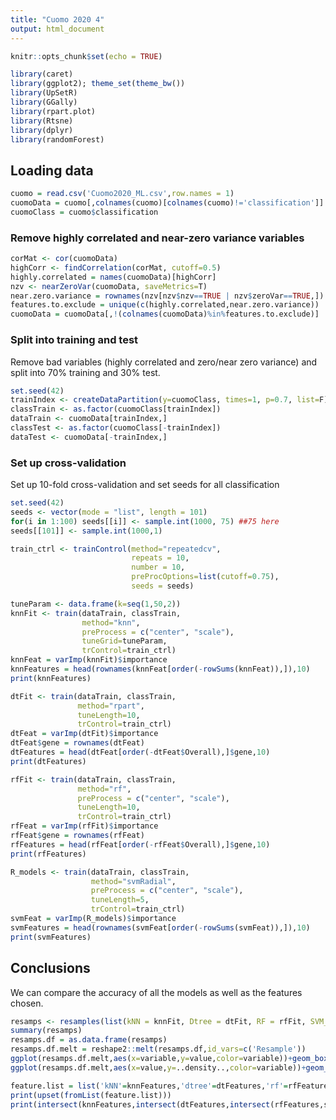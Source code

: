 ```yaml
---
title: "Cuomo 2020 4"
output: html_document
---
```


```r
knitr::opts_chunk$set(echo = TRUE)
```


```r
library(caret)
library(ggplot2); theme_set(theme_bw())
library(UpSetR)
library(GGally)
library(rpart.plot)
library(Rtsne)
library(dplyr)
library(randomForest)
```

## Loading data

```r
cuomo = read.csv('Cuomo2020_ML.csv',row.names = 1)
cuomoData = cuomo[,colnames(cuomo)[colnames(cuomo)!='classification']]
cuomoClass = cuomo$classification
```

### Remove highly correlated and near-zero variance variables


```r
corMat <- cor(cuomoData)
highCorr <- findCorrelation(corMat, cutoff=0.5)
highly.correlated = names(cuomoData)[highCorr]
nzv <- nearZeroVar(cuomoData, saveMetrics=T)
near.zero.variance = rownames(nzv[nzv$nzv==TRUE | nzv$zeroVar==TRUE,])
features.to.exclude = unique(c(highly.correlated,near.zero.variance))
cuomoData = cuomoData[,!(colnames(cuomoData)%in%features.to.exclude)]
```

### Split into training and test

Remove bad variables (highly correlated and zero/near zero variance) and split into 70% training and 30% test.

```r
set.seed(42)
trainIndex <- createDataPartition(y=cuomoClass, times=1, p=0.7, list=F)
classTrain <- as.factor(cuomoClass[trainIndex])
dataTrain <- cuomoData[trainIndex,]
classTest <- as.factor(cuomoClass[-trainIndex])
dataTest <- cuomoData[-trainIndex,]
```

### Set up cross-validation

Set up 10-fold cross-validation and set seeds for all classification

```r
set.seed(42)
seeds <- vector(mode = "list", length = 101)
for(i in 1:100) seeds[[i]] <- sample.int(1000, 75) ##75 here
seeds[[101]] <- sample.int(1000,1)

train_ctrl <- trainControl(method="repeatedcv",
                           repeats = 10,
                           number = 10,
                           preProcOptions=list(cutoff=0.75),
                           seeds = seeds)
```

```r
tuneParam <- data.frame(k=seq(1,50,2))
knnFit <- train(dataTrain, classTrain,
                method="knn",
                preProcess = c("center", "scale"),
                tuneGrid=tuneParam,
                trControl=train_ctrl)
knnFeat = varImp(knnFit)$importance
knnFeatures = head(rownames(knnFeat[order(-rowSums(knnFeat)),]),10)
print(knnFeatures)
```

```r
dtFit <- train(dataTrain, classTrain,
               method="rpart",
               tuneLength=10,
               trControl=train_ctrl)
dtFeat = varImp(dtFit)$importance
dtFeat$gene = rownames(dtFeat)
dtFeatures = head(dtFeat[order(-dtFeat$Overall),]$gene,10)
print(dtFeatures)
```

```r
rfFit <- train(dataTrain, classTrain,
               method="rf",
               preProcess = c("center", "scale"),
               tuneLength=10,
               trControl=train_ctrl)
rfFeat = varImp(rfFit)$importance
rfFeat$gene = rownames(rfFeat)
rfFeatures = head(rfFeat[order(-rfFeat$Overall),]$gene,10)
print(rfFeatures)
```

```r
R_models <- train(dataTrain, classTrain,
                  method="svmRadial",
                  preProcess = c("center", "scale"),
                  tuneLength=5,
                  trControl=train_ctrl)
svmFeat = varImp(R_models)$importance
svmFeatures = head(rownames(svmFeat[order(-rowSums(svmFeat)),]),10)
print(svmFeatures)
```

## Conclusions

We can compare the accuracy of all the models as well as the features chosen.

```r
resamps <- resamples(list(kNN = knnFit, Dtree = dtFit, RF = rfFit, SVM_radial = R_models))
summary(resamps)
resamps.df = as.data.frame(resamps)
resamps.df.melt = reshape2::melt(resamps.df,id_vars=c('Resample'))
ggplot(resamps.df.melt,aes(x=variable,y=value,color=variable))+geom_boxplot()
ggplot(resamps.df.melt,aes(x=value,y=..density..,color=variable))+geom_density()
```

```r
feature.list = list('kNN'=knnFeatures,'dtree'=dtFeatures,'rf'=rfFeatures,'svm'=svmFeatures)
print(upset(fromList(feature.list)))
print(intersect(knnFeatures,intersect(dtFeatures,intersect(rfFeatures,svmFeatures))))
```

